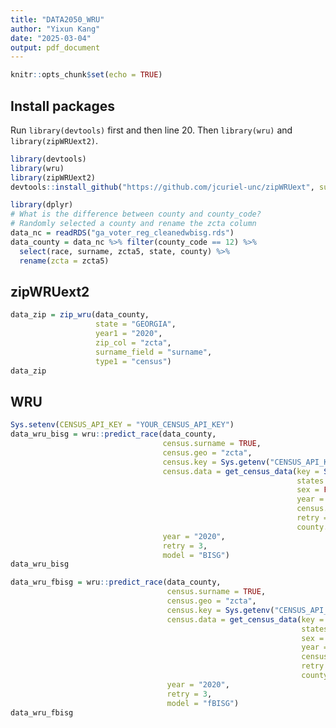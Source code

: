 ```yaml
---
title: "DATA2050_WRU"
author: "Yixun Kang"
date: "2025-03-04"
output: pdf_document
---
```


```r
knitr::opts_chunk$set(echo = TRUE)
```

## Install packages

Run `library(devtools)` first and then line 20. Then `library(wru)` and `library(zipWRUext2)`.

```r
library(devtools)
library(wru)
library(zipWRUext2)
devtools::install_github("https://github.com/jcuriel-unc/zipWRUext", subdir="zipWRUext2")
```

```r
library(dplyr)
# What is the difference between county and county_code?
# Randomly selected a county and rename the zcta column
data_nc = readRDS("ga_voter_reg_cleanedwbisg.rds")
data_county = data_nc %>% filter(county_code == 12) %>% 
  select(race, surname, zcta5, state, county) %>% 
  rename(zcta = zcta5)
```

## zipWRUext2

```r
data_zip = zip_wru(data_county, 
                   state = "GEORGIA", 
                   year1 = "2020",
                   zip_col = "zcta", 
                   surname_field = "surname", 
                   type1 = "census")
data_zip
```

## WRU

```r
Sys.setenv(CENSUS_API_KEY = "YOUR_CENSUS_API_KEY")
data_wru_bisg = wru::predict_race(data_county, 
                                  census.surname = TRUE, 
                                  census.geo = "zcta", 
                                  census.key = Sys.getenv("CENSUS_API_KEY"),
                                  census.data = get_census_data(key = Sys.getenv("CENSUS_API_KEY"),
                                                                states = "GA", 
                                                                sex = FALSE,
                                                                year = "2020",
                                                                census.geo = "zcta",
                                                                retry = 3,
                                                                county.list = NULL),
                                  year = "2020",
                                  retry = 3,
                                  model = "BISG")
data_wru_bisg
```

```r
data_wru_fbisg = wru::predict_race(data_county, 
                                   census.surname = TRUE, 
                                   census.geo = "zcta", 
                                   census.key = Sys.getenv("CENSUS_API_KEY"),
                                   census.data = get_census_data(key = Sys.getenv("CENSUS_API_KEY"),
                                                                 states = "GA", 
                                                                 sex = FALSE,
                                                                 year = "2020",
                                                                 census.geo = "zcta",
                                                                 retry = 3,
                                                                 county.list = NULL),
                                   year = "2020",
                                   retry = 3,
                                   model = "fBISG")
data_wru_fbisg
```



